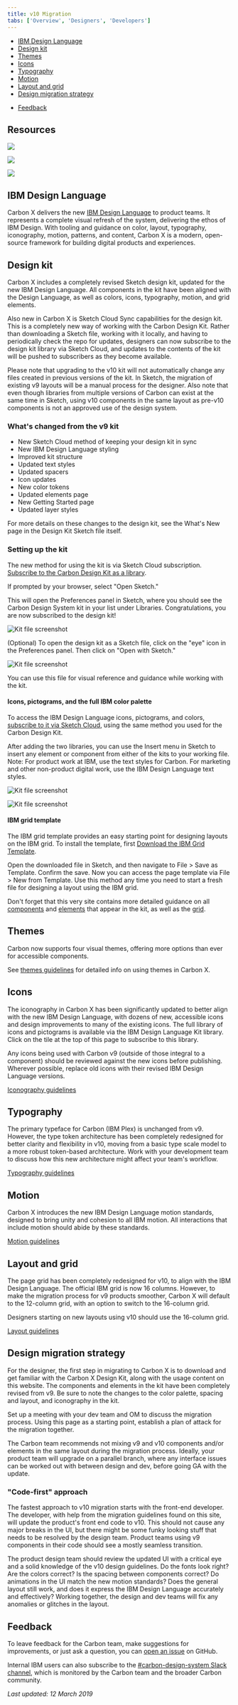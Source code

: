 ```yaml
---
title: v10 Migration
tabs: ['Overview', 'Designers', 'Developers']
---
```


<AnchorLinks>

- [IBM Design Language](#ibm-design-language)
- [Design kit](#design-kit)
- [Themes](#themes)
- [Icons](#icons)
- [Typography](#typography)
- [Motion](#motion)
- [Layout and grid](#layout-and-grid)
- [Design migration strategy](#design-migration-strategy)
<!-- - [Design FAQ](#design-faq) -->
- [Feedback](#feedback)

</AnchorLinks>

## Resources

<GridWrapper col_lg="8" flex="true" bleed="true" className="tile--resource--no-margin">
  <ClickableTile
    title="Subscribe to Carbon Design Kit Library (Sketch Cloud)"
    href="sketch://add-library/cloud/JaVzz"
    type="resource">

![](/images/sketch-icon.png)

  </ClickableTile>

<ClickableTile
    title="Subscribe to IBM Design Language Library (Sketch Cloud)"
    href="sketch://add-library/cloud/75VZZ"
    type="resource">

![](/images/sketch-icon.png)

  </ClickableTile>

<ClickableTile
    title="Download the IBM Grid Template (Sketch Cloud)"
    href="https://client.sketch.cloud/v1/documents/b10cdce8-6f00-40be-982e-8f3bec7b99a4/download/IBM+Grid+template.sketch?token=eyJhbGciOiJIUzI1NiIsInR5cCI6IkpXVCJ9.eyJpZGVudCI6ImIxMGNkY2U4LTZmMDAtNDBiZS05ODJlLThmM2JlYzdiOTlhNCIsImF1ZCI6Ikpva2VuIiwiZXhwIjoxNTUyNTk5MjA4LCJpYXQiOjE1NTI1OTU2MDgsImlzcyI6Ikpva2VuIiwianRpIjoiMm01dXF1bWh2b21oYXJ0cDk0MDVkOTgxIiwibmJmIjoxNTUyNTk1NjA4fQ.I4fiJkQtJTE_DmJgSy2icuMmQMlXEUlzewb4q04WK7w"
    type="resource">

![](/images/sketch-icon.png)

  </ClickableTile>
</GridWrapper>

## IBM Design Language

Carbon X delivers the new <a href="https://www.ibm.com/design/language/" target="_blank">IBM Design Language</a> to product teams. It represents a complete visual refresh of the system, delivering the ethos of IBM Design. With tooling and  guidance on color, layout, typography, iconography, motion, patterns, and content, Carbon X is a modern, open-source framework for building digital products and experiences.

## Design kit

Carbon X includes a completely revised Sketch design kit, updated for the new IBM Design Language. All components in the kit have been aligned with the Design Language, as well as colors, icons, typography, motion, and grid elements.

Also new in Carbon X is Sketch Cloud Sync capabilities for the design kit. This is a completely new way of working with the Carbon Design Kit. Rather than downloading a Sketch file, working with it locally, and having to periodically check the repo for updates, designers can now subscribe to the design kit library via Sketch Cloud, and updates to the contents of the kit will be pushed to subscribers as they become available.    

Please note that upgrading to the v10 kit will not automatically change any files created in previous versions of the kit. In Sketch, the migration of existing v9 layouts will be a manual process for the designer. Also note that even though libraries from multiple versions of Carbon can exist at the same time in Sketch, using v10 components in the same layout as pre-v10 components is not an approved use of the design system.

### What's changed from the v9 kit

- New Sketch Cloud method of keeping your design kit in sync
- New IBM Design Language styling
- Improved kit structure
- Updated text styles
- Updated spacers
- Icon updates
- New color tokens
- Updated elements page
- New Getting Started page
- Updated layer styles

For more details on these changes to the design kit, see the What's New page in the Design Kit Sketch file itself.

### Setting up the kit

The new method for using the kit is via Sketch Cloud subscription. [Subscribe to the Carbon Design Kit as a library](sketch://add-library/cloud/JaVzz). 

If prompted by your browser, select "Open Sketch."

This will open the Preferences panel in Sketch, where you should see the Carbon Design System kit in your list under Libraries. Congratulations, you are now subscribed to the design kit!

<ImageComponent cols="8" caption="Installing the design kit library">

![Kit file screenshot](images/design-kit-step-1a.png)

</ImageComponent>

(Optional) To open the design kit as a Sketch file, click on the "eye" icon in the Preferences panel. Then click on "Open with Sketch."

<ImageComponent cols="6" caption="Opening the library as a Sketch file">

![Kit file screenshot](images/design-kit-step-2a.png)

</ImageComponent>

You can use this file for visual reference and guidance while working with the kit.  

#### Icons, pictograms, and the full IBM color palette

To access the IBM Design Language icons, pictograms, and colors, [subscribe to it via Sketch Cloud](sketch://add-library/cloud/75VZZ), using the same method you used for the Carbon Design Kit.

After adding the two libraries, you can use the Insert menu in Sketch to insert any element or component from either of the kits to your working file. Note: For product work at IBM, use the text styles for Carbon. For marketing and other non-product digital work, use the IBM Design Language text styles. 

<ImageComponent cols="8" caption="Using the Carbon Sketch library">

![Kit file screenshot](images/Carbon-kit-library.png)

</ImageComponent>

<ImageComponent cols="8" caption="Using the IBM Design Language Sketch library">

![Kit file screenshot](images/IDL-kit-library.png)

</ImageComponent>

#### IBM grid template

The IBM grid template provides an easy starting point for designing layouts on the IBM grid. To install the template, first [Download the IBM Grid Template](https://client.sketch.cloud/v1/documents/b10cdce8-6f00-40be-982e-8f3bec7b99a4/download/IBM+Grid+template.sketch?token=eyJhbGciOiJIUzI1NiIsInR5cCI6IkpXVCJ9.eyJpZGVudCI6ImIxMGNkY2U4LTZmMDAtNDBiZS05ODJlLThmM2JlYzdiOTlhNCIsImF1ZCI6Ikpva2VuIiwiZXhwIjoxNTUyNTk5MjA4LCJpYXQiOjE1NTI1OTU2MDgsImlzcyI6Ikpva2VuIiwianRpIjoiMm01dXF1bWh2b21oYXJ0cDk0MDVkOTgxIiwibmJmIjoxNTUyNTk1NjA4fQ.I4fiJkQtJTE_DmJgSy2icuMmQMlXEUlzewb4q04WK7w). 

Open the downloaded file in Sketch, and then navigate to File > Save as Template. Confirm the save. Now you can access the page template via File > New from Template. Use this method any time you need to start a fresh file for designing a layout using the IBM grid. 

Don't forget that this very site contains more detailed guidance on all [components](/components/overview) and [elements](/guidelines/color/overview) that appear in the kit, as well as the [grid](/guidelines/layout).

## Themes

Carbon now supports four visual themes, offering more options than ever for accessible components.

See [themes guidelines](/guidelines/themes) for detailed info on using themes in Carbon X.

## Icons

The iconography in Carbon X has been significantly updated to better align with the new IBM Design Language, with dozens of new, accessible icons and design improvements to many of the existing icons. The full library of icons and pictograms is available via the IBM Design Language Kit library. Click on the tile at the top of this page to subscribe to this library. 

Any icons being used with Carbon v9 (outside of those integral to a component) should be reviewed against the new icons before publishing. Wherever possible, replace old icons with their revised IBM Design Language versions.

[Iconography guidelines](/guidelines/iconography/library)

## Typography

The primary typeface for Carbon (IBM Plex) is unchanged from v9. However, the type token architecture has been completely redesigned for better clarity and flexibility in v10, moving from a basic type scale model to a more robust token-based architecture. Work with your development team to discuss how this new architecture might affect your team's workflow.

[Typography guidelines](/guidelines/typography/overview)

## Motion

Carbon X introduces the new IBM Design Language motion standards, designed to bring unity and cohesion to all IBM motion. All interactions that include motion should abide by these standards. 

[Motion guidelines](/guidelines/motion/basics)

## Layout and grid

The page grid has been completely redesigned for v10, to align with the IBM Design Language. The official IBM grid is now 16 columns. However, to make the migration process for v9 products smoother, Carbon X will default to the 12-column grid, with an option to switch to the 16-column grid. 

Designers starting on new layouts using v10 should use the 16-column grid.

[Layout guidelines](/guidelines/layout)

## Design migration strategy

For the designer, the first step in migrating to Carbon X is to download and get familiar with the Carbon X Design Kit, along with the usage content on this website. The components and elements in the kit have been completely revised from v9. Be sure to note the changes to the color palette, spacing and layout, and iconography in the kit.

Set up a meeting with your dev team and OM to discuss the migration process. Using this page as a starting point, establish a plan of attack for the migration together. 

The Carbon team recommends not mixing v9 and v10 components and/or elements in the same layout during the migration process. Ideally, your product team will upgrade on a parallel branch, where any interface issues can be worked out with between design and dev, before going GA with the update.

### "Code-first" approach

The fastest approach to v10 migration starts with the front-end developer. The developer, with help from the migration guidelines found on this site, will update the product's front end code to v10. This should not cause any major breaks in the UI, but there might be some funky looking stuff that needs to be resolved by the design team. Product teams using v9 components in their code should see a mostly seamless transition.  

The product design team should review the updated UI with a critical eye and a solid knowledge of the v10 design guidelines. Do the fonts look right? Are the colors correct? Is the spacing between components correct? Do animations in the UI match the new motion standards? Does the general layout still work, and does it express the IBM Design Language accurately and effectively? Working together, the design and dev teams will fix any anomalies or glitches in the layout.

## Feedback

To leave feedback for the Carbon team, make suggestions for improvements, or just ask a question, you can [open an issue](https://github.com/carbon-design-system/carbon-website/issues/new?template=feedback.md&labels=feedback&title=User+feedback+for+Migration+Designers+page) on GitHub.

Internal IBM users can also subscribe to the [#carbon-design-system Slack channel](https://ibm-studios.slack.com/messages/C0M053VPT/details/), which is monitored by the Carbon team and the broader Carbon community.


_Last updated: 12 March 2019_

